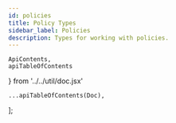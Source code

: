 ```yaml
---
id: policies
title: Policy Types
sidebar_label: Policies
description: Types for working with policies.
---
```


    ApiContents,
    apiTableOfContents
} from '../../util/doc.jsx'

    ...apiTableOfContents(Doc),
];

<ApiContents doc={Doc} />